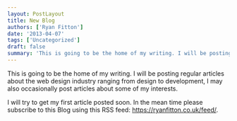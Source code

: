 ```yaml
---
layout: PostLayout
title: New Blog
authors: ['Ryan Fitton']
date: '2013-04-07'
tags: ['Uncategorized']
draft: false
summary: 'This is going to be the home of my writing. I will be posting regular articles about the web design industry ranging from design to development, I may also&nbsp;occasionally&nbsp;post articles about some of my interests. I will try to get my first article posted soon. In the mean time please subscribe to this Blog using [&amp;hellip;]'
---
```


<p>
  This is going to be the home of my writing. I will be posting regular articles about the web
  design industry ranging from design to development, I may also occasionally post articles about
  some of my interests.
</p>
<p>
  I will try to get my first article posted soon. In the mean time please subscribe to this Blog
  using this RSS feed: <a href="https://ryanfitton.co.uk/feed/">https://ryanfitton.co.uk/feed/</a>.
</p>
